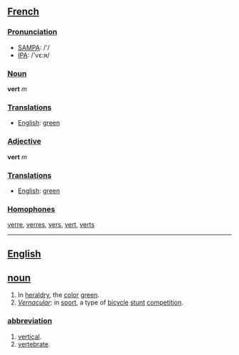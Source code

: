 ==[[French]]==
===[[Pronunciation]]===
*[[w:SAMPA|SAMPA]]: /'/
*[[w:IPA|IPA]]: /'vε:ʀ/

===[[Noun]]===
'''vert''' ''m''

===[[Translation]]s===
*[[English]]: [[green]]

===[[Adjective]]===
'''vert''' ''m''

===[[Translation]]s===
*[[English]]: [[green]]


===[[Homophone]]s===
[[verre]], [[verres]], [[vers]], [[vert]], [[verts]]

----
==[[English]]==
==[[noun]]==
#In [[heraldry]], the [[color]] [[green]].
#''[[Vernacular]]'': in [[sport]], a type of [[bicycle]] [[stunt]] [[competition]].
===[[abbreviation]]===
#[[vertical]].
#[[vertebrate]].
